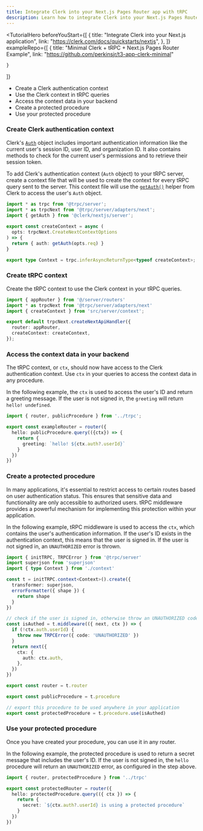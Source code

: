 ```yaml
---
title: Integrate Clerk into your Next.js Pages Router app with tRPC
description: Learn how to integrate Clerk into your Next.js Pages Router application using tRPC.
---
```


<TutorialHero
  beforeYouStart={[
    {
      title: "Integrate Clerk into your Next.js application",
      link: "https://clerk.com/docs/quickstarts/nextjs",
    },
  ]}
  exampleRepo={[
    {
      title: "Minimal Clerk + tRPC + Next.js Pages Router Example",
      link: "https://github.com/perkinsjr/t3-app-clerk-minimal"

    }
  ]}
>
- Create a Clerk authentication context
- Use the Clerk context in tRPC queries
- Access the context data in your backend
- Create a protected procedure
- Use your protected procedure
</TutorialHero>

<Steps>

### Create Clerk authentication context

Clerk's [`Auth`](/docs/references/nextjs/auth-object) object includes important authentication information like the current user's session ID, user ID, and organization ID. It also contains methods to check for the current user's permissions and to retrieve their session token.

To add Clerk's authentication context (`Auth` object) to your tRPC server, create a context file that will be used to create the context for every tRPC query sent to the server. This context file will use the [`getAuth()`](/docs/references/nextjs/get-auth) helper from Clerk to access the user's `Auth` object.

```ts filename="src/server/context.ts"
import * as trpc from '@trpc/server';
import * as trpcNext from '@trpc/server/adapters/next';
import { getAuth } from '@clerk/nextjs/server';
 
export const createContext = async (
  opts: trpcNext.CreateNextContextOptions
) => {
  return { auth: getAuth(opts.req) }
}

export type Context = trpc.inferAsyncReturnType<typeof createContext>;
```

### Create tRPC context

Create the tRPC context to use the Clerk context in your tRPC queries.

```ts filename="src/pages/api/trpc/[trpc].ts"
import { appRouter } from '@/server/routers'
import * as trpcNext from '@trpc/server/adapters/next'
import { createContext } from 'src/server/context';

export default trpcNext.createNextApiHandler({
  router: appRouter,
  createContext: createContext,
});
```

### Access the context data in your backend

The tRPC context, or `ctx`, should now have access to the Clerk authentication context. Use `ctx` in your queries to access the context data in any procedure.

In the following example, the `ctx` is used to access the user's ID and return a greeting message. If the user is not signed in, the `greeting` will return `hello! undefined`.

```ts filename="src/server/routers/index.ts"
import { router, publicProcedure } from '../trpc';

export const exampleRouter = router({
  hello: publicProcedure.query(({ctx}) => {
    return {
      greeting: `hello! ${ctx.auth?.userId}`
    }
  })
})
```

### Create a protected procedure

In many applications, it's essential to restrict access to certain routes based on user authentication status. This ensures that sensitive data and functionality are only accessible to authorized users. tRPC middleware provides a powerful mechanism for implementing this protection within your application.

In the following example, tRPC middleware is used to access the `ctx`, which contains the user's authentication information. If the user's ID exists in the authentication context, this means that the user is signed in. If the user is not signed in, an `UNAUTHORIZED` error is thrown.

```ts filename="src/server/trpc.ts"
import { initTRPC, TRPCError } from '@trpc/server'
import superjson from 'superjson'
import { type Context } from './context'

const t = initTRPC.context<Context>().create({
  transformer: superjson,
  errorFormatter({ shape }) {
    return shape
  }
})

// check if the user is signed in, otherwise throw an UNAUTHORIZED code
const isAuthed = t.middleware(({ next, ctx }) => {
  if (!ctx.auth.userId) {
    throw new TRPCError({ code: 'UNAUTHORIZED' })
  }
  return next({
    ctx: {
      auth: ctx.auth,
    },
  })
})

export const router = t.router

export const publicProcedure = t.procedure

// export this procedure to be used anywhere in your application
export const protectedProcedure = t.procedure.use(isAuthed)
```

### Use your protected procedure

Once you have created your procedure, you can use it in any router.

In the following example, the protected procedure is used to return a secret message that includes the user's ID. If the user is not signed in, the `hello` procedure will return an `UNAUTHORIZED` error, as configured in the step above.

```ts filename="src/server/routers/index.ts"
import { router, protectedProcedure } from '../trpc'

export const protectedRouter = router({
  hello: protectedProcedure.query(({ ctx }) => {
    return {
      secret: `${ctx.auth?.userId} is using a protected procedure`
    }
  })
})
```

</Steps>
